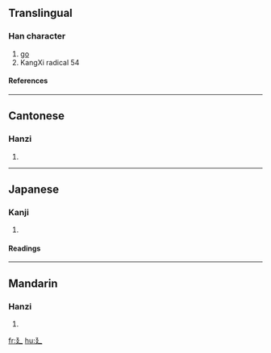 ==Translingual==
===Han character===
{{Han char|rn=54|rad=廴|as=00|sn=3|four=|canj=弓弓大 (NNK)}}
# [[go]]
# KangXi radical 54
====References====
{{Han ref|kx=0352.280|dkj=09566|dj=0666.150|hdz=10403.070|uh=5EF4|ud=24308}}
----
==Cantonese==
===Hanzi===
{{yue-hanzi|jyut=|y=yan2}}
# {{defn|Cantonese}}
----
==Japanese==
===Kanji===
{{ja-kanji|grade=|rs=廴00}}
# {{defn|Japanese}} 
====Readings====
{{ja-readings|on=[[いん]] (in)|kun=[[のばす]] (nobasu)}}
----
==Mandarin==
===Hanzi===
{{cmn-hanzi|pin=[[yǐn]] ([[yin3]])|wg=yin<sup>3</sup>}}
# {{defn|Mandarin}}

[[fr:廴]]
[[hu:廴]]